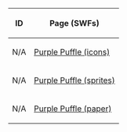 {{CPW|Purple Puffle|Puffle Roxo}}
<center>
{|class="wikitable" border="1"
!ID
!Page (SWFs)
|-
|N/A||[[Media:PuffleIconsPurple.swf|Purple Puffle (icons)]]
|-
|N/A||[[Media:ClothingSprites754.swf|Purple Puffle (sprites)]]
|-
|N/A||[[Media:PurplePufflePaper.swf|Purple Puffle (paper)]]
|}
</center>